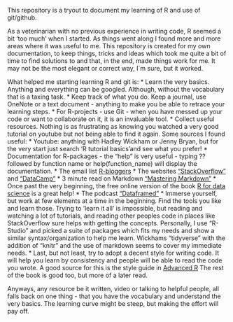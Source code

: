 This repository is a tryout to document my learning of R and use of git/github. 

As a veterinarian with no previous experience in writing code, R seemed a bit 'too much' when I started. As things went along I found more and more areas where it was useful to me.  This repository is created for my own documentation, to  keep things, tricks and ideas which took me quite a bit of time to find solutions to and that, in the end, made things work for me. It may not be the most elegant or correct way, I´m sure, but it worked.   

What helped me starting learning R and git is:
* Learn the very basics. Anything and everything can be googled. Although, without the vocabulary that is a taxing task.
* Keep track of what you do. Keep a journal, use OneNote or a text document - anything to make you be able to retrace your learning steps.
* For R-projects - use Git - when you have messed up your code or want to collaborate on it, it is an invaluable tool.
* Collect useful resources. Nothing is as frustrating as knowing you watched a very good tutorial on youtube but not being able to find it again. Some sources I found useful:
  * Youtube: anything with Hadley Wickham or Jenny Bryan, but for the very start just search 'R tutorial basics'and see what you prefer!
  * Documentation for R-packages - the "help" is very useful - typing ?? followed by function name or help(function_name) will display the documentation.
  * The email list [R-bloggers](https://www.r-bloggers.com/) 
  * The websites ["StackOverflow"](http://stackoverflow.com/) and ["DataCamp"](https://www.datacamp.com/)
  * 3 minute read on Markdown ["Mastering Markdown"](https://guides.github.com/features/mastering-markdown/)
  * Once past the very beginning, the free online version of the book [R for data science](http://r4ds.had.co.nz/) is a great help!
  * The podcast ["Dataframed"](https://www.datacamp.com/community/podcast)
* Immerse yourself, but work at few elements at a time in the beginning. Find the tools you like and learn those. Trying to 'learn it all' is impossible, but reading and watching a lot of tutorials, and reading other peoples code in places like StackOverflow sure helps with getting the concepts. Personally, I use "R-Studio" and picked a suite of packages which fits my needs and show a similar syntax/organization to help me learn. Wickhams "tidyverse" with the addition of "knitr" and the use of markdown seems to cover my immediate needs.
* Last, but not least, try to adopt a decent style for writing code. It will help you learn by consistency and people will be able to read the code you wrote. A good source for this is the style guide in [Advanced R](http://adv-r.had.co.nz/Style.html) The rest of the book is good too, but more of a later read.

Anyways, any resource be it written, video or talking to helpful people, all falls back on one thing - that you have the vocabulary and understand the very basics. The learning curve might be steep, but making the effort will pay off. 

